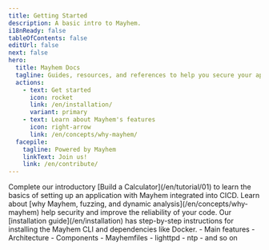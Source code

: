 ```yaml
---
title: Getting Started
description: A basic intro to Mayhem.
i18nReady: false
tableOfContents: false
editUrl: false
next: false
hero:
  title: Mayhem Docs
  tagline: Guides, resources, and references to help you secure your apps with Mayhem.
  actions:
    - text: Get started
      icon: rocket
      link: /en/installation/
      variant: primary
    - text: Learn about Mayhem's features
      icon: right-arrow
      link: /en/concepts/why-mayhem/
  facepile:
    tagline: Powered by Mayhem
    linkText: Join us!
    link: /en/contribute/
---
```



<CardGrid>

  <SplitCard title="Take a guided tour" icon="rocket">
    Complete our introductory [Build a Calculator](/en/tutorial/01) to learn the basics of
    setting up an application with Mayhem integrated into CICD. 
  </SplitCard>


  <Card title="Learn about Mayhem" icon="star">
    Learn about [why Mayhem, fuzzing, and dynamic analysis](/en/concepts/why-mayhem) help security and
    improve the reliability of your code. 
  </Card>


  <Card title="Install Mayhem" icon="laptop">
    Our [installation guide](/en/installation) has step-by-step instructions for installing the
    Mayhem CLI and dependencies like Docker. 
  </Card>

  <ListCard title="Learn" icon="open-book">
    - Main features
    - Architecture
    - Components
    - Mayhemfiles
  </ListCard>

  <ListCard title="Examples" icon="puzzle">
    - lighttpd
    - ntp
    - and so on
  </ListCard>
</CardGrid>

<Discord title="Have a question or want to get involved?" cta="Join our Discord"/>
